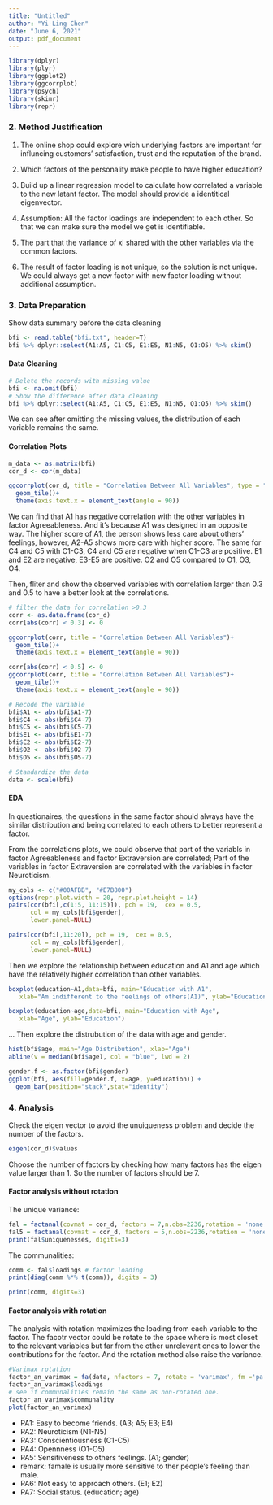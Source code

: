 ---
title: "Untitled"
author: "Yi-Ling Chen"
date: "June 6, 2021"
output: pdf_document
---

```{r echo=FALSE, results='hide'}
library(dplyr)
library(plyr)
library(ggplot2)
library(ggcorrplot)
library(psych)
library(skimr)
library(repr)
```

### 2. Method Justification
1. The online shop could explore wich underlying factors are important for influncing customers' satisfaction, trust and the reputation of the brand.

2. Which factors of the personality make people to have higher education?

3. Build up a linear regression model to calculate how correlated a variable to the new latant factor. The model should provide a identitical eigenvector.

4. Assumption: All the factor loadings are independent to each other. So that we can make sure the model we get is identifiable.

5. The part that the variance of xi shared with the other variables via the common factors.

6. The result of factor loading is not unique, so the solution is not unique. We could always get a new factor with new factor loading without additional assumption.


### 3. Data Preparation
Show data summary before the data cleaning
```{r}
bfi <- read.table("bfi.txt", header=T)
bfi %>% dplyr::select(A1:A5, C1:C5, E1:E5, N1:N5, O1:O5) %>% skim()
```
#### Data Cleaning
```{r}
# Delete the records with missing value
bfi <- na.omit(bfi)
# Show the difference after data cleaning
bfi %>% dplyr::select(A1:A5, C1:C5, E1:E5, N1:N5, O1:O5) %>% skim()
```
We can see after omitting the missing values, the distribution of each variable remains the same.

#### Correlation Plots
```{r}
m_data <- as.matrix(bfi)
cor_d <- cor(m_data)

ggcorrplot(cor_d, title = "Correlation Between All Variables", type = "lower")+
  geom_tile()+ 
  theme(axis.text.x = element_text(angle = 90))
```
We can find that A1 has negative correlation with the other variables in factor Agreeableness. And it's because A1 was designed in an opposite way. The higher score of A1, the person shows less care about others' feelings, however, A2-A5 shows more care with higher score. The same for C4 and C5 with C1-C3, C4 and C5 are negative when C1-C3 are positive. E1 and E2 are negative, E3-E5 are positive. O2 and O5 compared to O1, O3, O4.

Then, fliter and show the observed variables with correlation larger than 0.3 and 0.5 to have a better look at the correlations.
```{r}
# filter the data for correlation >0.3
corr <- as.data.frame(cor_d)
corr[abs(corr) < 0.3] <- 0

ggcorrplot(corr, title = "Correlation Between All Variables")+
  geom_tile()+ 
  theme(axis.text.x = element_text(angle = 90))

corr[abs(corr) < 0.5] <- 0
ggcorrplot(corr, title = "Correlation Between All Variables")+
  geom_tile()+ 
  theme(axis.text.x = element_text(angle = 90))

```
```{r}
# Recode the variable
bfi$A1 <- abs(bfi$A1-7)
bfi$C4 <- abs(bfi$C4-7)
bfi$C5 <- abs(bfi$C5-7)
bfi$E1 <- abs(bfi$E1-7)
bfi$E2 <- abs(bfi$E2-7)
bfi$O2 <- abs(bfi$O2-7)
bfi$O5 <- abs(bfi$O5-7)

# Standardize the data
data <- scale(bfi)
```

#### EDA
In questionaires, the questions in the same factor should always have the similar distribution and being correlated to each others to better represent a factor.

From the correlations plots, we could observe that part of the variabls in factor Agreeableness and factor Extraversion are correlated; Part of the variables in factor Extraversion are correlated with the variables in factor Neuroticism.
```{r}
my_cols <- c("#00AFBB", "#E7B800") 
options(repr.plot.width = 20, repr.plot.height = 14)
pairs(cor(bfi[,c(1:5, 11:15)]), pch = 19,  cex = 0.5,
      col = my_cols[bfi$gender],
      lower.panel=NULL)
```
```{r}
pairs(cor(bfi[,11:20]), pch = 19,  cex = 0.5,
      col = my_cols[bfi$gender],
      lower.panel=NULL)
```
Then we explore the relationship between education and A1 and age which have the relatively higher correlation than other variables.
```{r}

boxplot(education~A1,data=bfi, main="Education with A1",
   xlab="Am indifferent to the feelings of others(A1)", ylab="Education")

boxplot(education~age,data=bfi, main="Education with Age",
   xlab="Age", ylab="Education")

```
...
Then explore the distrubution of the data with age and gender.
```{r}
hist(bfi$age, main="Age Distribution", xlab="Age")
abline(v = median(bfi$age), col = "blue", lwd = 2)
```
```{r}
gender.f <- as.factor(bfi$gender)
ggplot(bfi, aes(fill=gender.f, x=age, y=education)) +
  geom_bar(position="stack",stat="identity") 
```


### 4. Analysis

Check the eigen vector to avoid the unuiqueness problem and decide the number of the factors.
```{r}
eigen(cor_d)$values
```
Choose the number of factors by checking how many factors has the eigen value larger than 1. So the number of factors should be 7.

#### Factor analysis without rotation
The unique variance:
```{r}
fal = factanal(covmat = cor_d, factors = 7,n.obs=2236,rotation = 'none')
fal5 = factanal(covmat = cor_d, factors = 5,n.obs=2236,rotation = 'none')
print(fal$uniquenesses, digits=3)
```
The communalities:
```{r}
comm <- fal$loadings # factor loading
print(diag(comm %*% t(comm)), digits = 3)
```
```{r}
print(comm, digits=3)
```

#### Factor analysis with rotation
The analysis with rotation maximizes the loading from each variable to the factor. The facotr vector could be rotate to the space where is most closet to the relevant variables but far from the other unrelevant ones to lower the contributions for the factor. And the rotation method also raise the variance.
```{r}
#Varimax rotation
factor_an_varimax = fa(data, nfactors = 7, rotate = 'varimax', fm ='pa', SMC = T)
factor_an_varimax$loadings
# see if communalities remain the same as non-rotated one.
factor_an_varimax$communality 
plot(factor_an_varimax)

```
* PA1: Easy to become friends. (A3; A5; E3; E4)
* PA2: Neuroticism (N1-N5)
* PA3: Conscientiousness (C1-C5)
* PA4: Opennness (O1-O5)
* PA5: Sensitiveness to others feelings. (A1; gender)
- remark: famale is usually more sensitive to ther people's feeling than male.
* PA6: Not easy to approach others. (E1; E2)
* PA7: Social status. (education; age)

